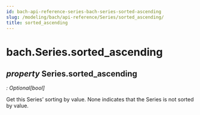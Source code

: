 ```yaml
---
id: bach-api-reference-series-bach-series-sorted-ascending
slug: /modeling/bach/api-reference/Series/sorted_ascending/
title: sorted_ascending
---
```


# bach.Series.sorted_ascending

<div className="property">

## <span className="type-annotation"><em>property </em></span> <span className="additional-name">Series.</span><span className="name">sorted_ascending</span>

<span className="type-annotation"><em>

: Optional[bool]

</em></span> 


<div className="content">

Get this Series’ sorting by value. None indicates that the Series is not sorted by value.


</div>


</div>
